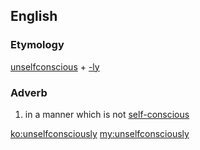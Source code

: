 ==English==

===Etymology===
[[unselfconscious]] + [[-ly]]

===Adverb===
{{en-adv}}

# in a manner which is not [[self-conscious]]

[[ko:unselfconsciously]]
[[my:unselfconsciously]]